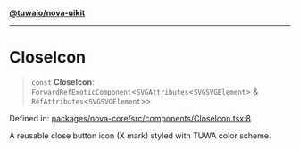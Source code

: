 [**@tuwaio/nova-uikit**](../../../README.md)

***

# CloseIcon

> `const` **CloseIcon**: `ForwardRefExoticComponent`\<`SVGAttributes`\<`SVGSVGElement`\> & `RefAttributes`\<`SVGSVGElement`\>\>

Defined in: [packages/nova-core/src/components/CloseIcon.tsx:8](https://github.com/TuwaIO/nova-uikit/blob/e8ec05d839f539307762ec792a0848f9d88ecf8f/packages/nova-core/src/components/CloseIcon.tsx#L8)

A reusable close button icon (X mark) styled with TUWA color scheme.
